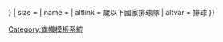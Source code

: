 {{country data {{{2}}}
| flaglink/core
| variant = {{{variant|{{{3|}}}}}}
| size = {{{size|}}}
| name = {{{name|}}}
| altlink = {{{1}}}歲以下國家排球隊
| altvar = 排球
}}<noinclude>
[[Category:旗幟模板系統]]
</noinclude>